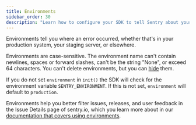 ```yaml
---
title: Environments
sidebar_order: 30
description: "Learn how to configure your SDK to tell Sentry about your environments."
---
```


Environments tell you where an error occurred, whether that's in your production system, your staging server, or elsewhere.

Environments are case-sensitive. The environment name can't contain newlines, spaces or forward slashes, can't be the string "None", or exceed 64 characters. You can't delete environments, but you can [hide](/product/sentry-basics/environments/#hidden-environments) them.

<PlatformContent includePath="set-environment" />

If you do not set `environment` in `init()` the SDK will check for the environment variable `SENTRY_ENVIRONMENT`. If this is not set, `environment` will default to `production`.

Environments help you better filter issues, releases, and user feedback in the Issue Details page of sentry.io, which you learn more about in our [documentation that covers using environments](/product/sentry-basics/environments/).
